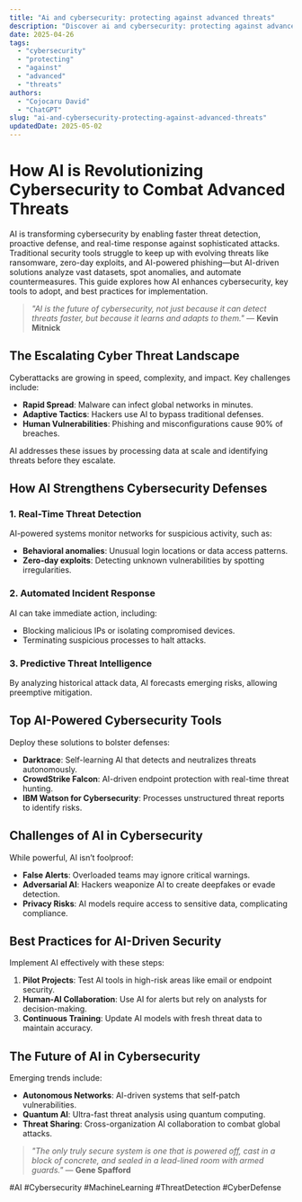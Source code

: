 ```yaml
---
title: "Ai and cybersecurity: protecting against advanced threats"
description: "Discover ai and cybersecurity: protecting against advanced threats with this in-depth guide, providing actionable insights and practical tips to boost your knowledge and results."
date: 2025-04-26
tags:
  - "cybersecurity"
  - "protecting"
  - "against"
  - "advanced"
  - "threats"
authors:
  - "Cojocaru David"
  - "ChatGPT"
slug: "ai-and-cybersecurity-protecting-against-advanced-threats"
updatedDate: 2025-05-02
---
```


# How AI is Revolutionizing Cybersecurity to Combat Advanced Threats  

AI is transforming cybersecurity by enabling faster threat detection, proactive defense, and real-time response against sophisticated attacks. Traditional security tools struggle to keep up with evolving threats like ransomware, zero-day exploits, and AI-powered phishing—but AI-driven solutions analyze vast datasets, spot anomalies, and automate countermeasures. This guide explores how AI enhances cybersecurity, key tools to adopt, and best practices for implementation.  

> *"AI is the future of cybersecurity, not just because it can detect threats faster, but because it learns and adapts to them."* — **Kevin Mitnick**  

## The Escalating Cyber Threat Landscape  

Cyberattacks are growing in speed, complexity, and impact. Key challenges include:  

- **Rapid Spread**: Malware can infect global networks in minutes.  
- **Adaptive Tactics**: Hackers use AI to bypass traditional defenses.  
- **Human Vulnerabilities**: Phishing and misconfigurations cause 90% of breaches.  

AI addresses these issues by processing data at scale and identifying threats before they escalate.  

## How AI Strengthens Cybersecurity Defenses  

### 1. Real-Time Threat Detection  
AI-powered systems monitor networks for suspicious activity, such as:  
- **Behavioral anomalies**: Unusual login locations or data access patterns.  
- **Zero-day exploits**: Detecting unknown vulnerabilities by spotting irregularities.  

### 2. Automated Incident Response  
AI can take immediate action, including:  
- Blocking malicious IPs or isolating compromised devices.  
- Terminating suspicious processes to halt attacks.  

### 3. Predictive Threat Intelligence  
By analyzing historical attack data, AI forecasts emerging risks, allowing preemptive mitigation.  

## Top AI-Powered Cybersecurity Tools  

Deploy these solutions to bolster defenses:  
- **Darktrace**: Self-learning AI that detects and neutralizes threats autonomously.  
- **CrowdStrike Falcon**: AI-driven endpoint protection with real-time threat hunting.  
- **IBM Watson for Cybersecurity**: Processes unstructured threat reports to identify risks.  

## Challenges of AI in Cybersecurity  

While powerful, AI isn’t foolproof:  
- **False Alerts**: Overloaded teams may ignore critical warnings.  
- **Adversarial AI**: Hackers weaponize AI to create deepfakes or evade detection.  
- **Privacy Risks**: AI models require access to sensitive data, complicating compliance.  

## Best Practices for AI-Driven Security  

Implement AI effectively with these steps:  
1. **Pilot Projects**: Test AI tools in high-risk areas like email or endpoint security.  
2. **Human-AI Collaboration**: Use AI for alerts but rely on analysts for decision-making.  
3. **Continuous Training**: Update AI models with fresh threat data to maintain accuracy.  

## The Future of AI in Cybersecurity  

Emerging trends include:  
- **Autonomous Networks**: AI-driven systems that self-patch vulnerabilities.  
- **Quantum AI**: Ultra-fast threat analysis using quantum computing.  
- **Threat Sharing**: Cross-organization AI collaboration to combat global attacks.  

> *"The only truly secure system is one that is powered off, cast in a block of concrete, and sealed in a lead-lined room with armed guards."* — **Gene Spafford**  

#AI #Cybersecurity #MachineLearning #ThreatDetection #CyberDefense